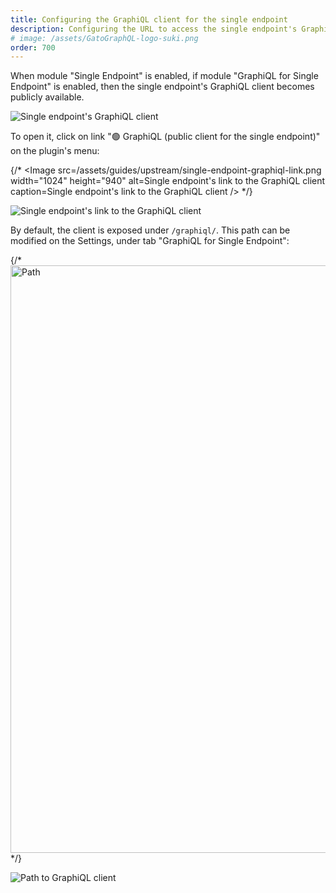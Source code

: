 ```yaml
---
title: Configuring the GraphiQL client for the single endpoint
description: Configuring the URL to access the single endpoint's GraphiQL client.
# image: /assets/GatoGraphQL-logo-suki.png
order: 700
---
```


When module "Single Endpoint" is enabled, if module "GraphiQL for Single Endpoint" is enabled, then the single endpoint's GraphiQL client becomes publicly available.

![Single endpoint's GraphiQL client](/assets/guides/upstream/single-endpoint-graphiql.png "Single endpoint's GraphiQL client")

To open it, click on link "🟢 GraphiQL (public client for the single endpoint)" on the plugin's menu:

{/* <Image
  src=/assets/guides/upstream/single-endpoint-graphiql-link.png
  width="1024"
  height="940"
  alt=Single endpoint's link to the GraphiQL client
  caption=Single endpoint's link to the GraphiQL client
/> */}

![Single endpoint's link to the GraphiQL client](/assets/guides/upstream/single-endpoint-graphiql-link.png)

By default, the client is exposed under `/graphiql/`. This path can be modified on the Settings, under tab "GraphiQL for Single Endpoint":

{/* <Image
  src=/assets/guides/upstream/settings-graphiql-for-single-endpoint.png
  width="1024"
  height="940"
  alt=Path to GraphiQL client
  caption=Path to GraphiQL client
/> */}

![Path to GraphiQL client](/assets/guides/upstream/settings-graphiql-for-single-endpoint.png)

